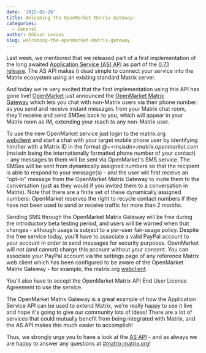 ```yaml
---
date: '2015-02-26'
title: Welcoming the OpenMarket Matrix Gateway!
categories:
  - General
author: Oddvar Lovaas
slug: welcoming-the-openmarket-matrix-gateway
---
```


Last week, we mentioned that we released part of a first implementation of the long awaited <a title="Application Service (AS) API" href="http://matrix.org/docs/spec/#application-service-api">Application Service (AS) API</a> as part of the <a title="Synapse 0.7.1 released – with Application Service API" href="http://matrix.org/blog/2015/02/19/synapse-0-7-1-released-with-application-service-api/">0.7.1 release</a>. The AS API makes it dead simple to connect your service into the Matrix ecosystem using an existing standard Matrix server.

And today we're very excited that the first implementation using this API has gone live! <a title="OpenMarket" href="http://openmarket.com">OpenMarket</a> just announced the <a title="OpenMarket Matrix Gateway" href="http://www.openmarket.com/matrix/">OpenMarket Matrix Gateway</a> which lets you chat with non-Matrix users via their phone number: as you send and receive instant messages from your Matrix chat room, they'll receive and send SMSes back to you, which will appear in your Matrix room as IM, extending your reach to any non-Matrix user.

To use the new OpenMarket service just login to the matrix.org <a title="webclient" href="https://matrix.org/beta/">webclient</a> and start a chat with your target mobile phone user by identifying him/her with a Matrix ID in the format <em>@+&lt;msisdn&gt;:matrix.openmarket.com</em> (msisdn being the internationally formatted phone number of your contact) - any messages to them will be sent via OpenMarket's SMS service. The SMSes will be sent from dynamically assigned numbers so that the recipient is able to respond to your message(s) - and the user will first receive an "opt-in" message from the OpenMarket Matrix Gateway to invite them to the conversation (just as they would if you invited them to a conversation in Matrix). Note that there are a finite set of these dynamically assigned numbers: OpenMarket reserves the right to recycle contact numbers if they have not been used to send or receive traffic for more than 2 months.

Sending SMS through the OpenMarket Matrix Gateway will be free during the introductory beta testing period, and users will be warned when that changes - although usage is subject to a per-user fair-usage policy. Despite the free service today, you'll have to associate a valid PayPal account to your account in order to send messages for security purposes. OpenMarket will not (and cannot) charge this account without your consent. You can associate your PayPal account via the settings page of any reference Matrix web client which has been configured to be aware of the OpenMarket Matrix Gateway - for example, the matrix.org <a title="webclient" href="https://matrix.org/beta/#/settings">webclient</a>.

You'll also have to accept the OpenMarket Matrix API End User License Agreement to use the service.

The OpenMarket Matrix Gateway is a great example of how the Application Service API can be used to extend Matrix, we're really happy to see it live and hope it's going to give our community lots of ideas! There are a lot of services that could mutually benefit from being integrated with Matrix, and the AS API makes this much easier to accomplish!

Thus, we strongly urge you to have a look at the <a title="AS API" href="http://matrix.org/docs/spec/#application-service-api">AS API</a> - and as always we are happy to answer any questions at <a title="#matrix:matrix.org" href="https://matrix.org/beta/#/room/#matrix:matrix.org">#matrix:matrix.org</a>!